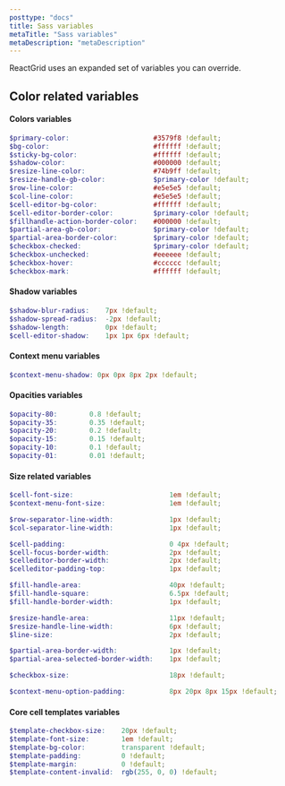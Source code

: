 ```yaml
---
posttype: "docs"
title: Sass variables
metaTitle: "Sass variables"
metaDescription: "metaDescription"
---
```


ReactGrid uses an expanded set of variables you can override.

## Color related variables

#### Colors variables
```scss
$primary-color:                     #3579f8 !default;
$bg-color:                          #ffffff !default;
$sticky-bg-color:                   #ffffff !default;
$shadow-color:                      #000000 !default;
$resize-line-color:                 #74b9ff !default;
$resize-handle-gb-color:            $primary-color !default;
$row-line-color:                    #e5e5e5 !default;
$col-line-color:                    #e5e5e5 !default;
$cell-editor-bg-color:              #ffffff !default;
$cell-editor-border-color:          $primary-color !default;
$fillhandle-action-border-color:    #000000 !default;
$partial-area-gb-color:             $primary-color !default;
$partial-area-border-color:         $primary-color !default;
$checkbox-checked:                  $primary-color !default;
$checkbox-unchecked:                #eeeeee !default;
$checkbox-hover:                    #cccccc !default;
$checkbox-mark:                     #ffffff !default;
```

#### Shadow variables
```scss
$shadow-blur-radius:    7px !default; 
$shadow-spread-radius:  -2px !default; 
$shadow-length:         0px !default; 
$cell-editor-shadow:    1px 1px 6px !default;
```

#### Context menu variables
```scss
$context-menu-shadow: 0px 0px 8px 2px !default;
```

#### Opacities variables
```scss
$opacity-80:        0.8 !default;
$opacity-35:        0.35 !default;
$opacity-20:        0.2 !default;
$opacity-15:        0.15 !default;
$opacity-10:        0.1 !default;
$opacity-01:        0.01 !default;
```

#### Size related variables
```scss
$cell-font-size:                        1em !default;
$context-menu-font-size:                1em !default;

$row-separator-line-width:              1px !default;
$col-separator-line-width:              1px !default;

$cell-padding:                          0 4px !default;
$cell-focus-border-width:               2px !default;
$celleditor-border-width:               2px !default;
$celleditor-padding-top:                1px !default;

$fill-handle-area:                      40px !default;
$fill-handle-square:                    6.5px !default;
$fill-handle-border-width:              1px !default;

$resize-handle-area:                    11px !default;
$resize-handle-line-width:              6px !default;
$line-size:                             2px !default;

$partial-area-border-width:             1px !default;
$partial-area-selected-border-width:    1px !default;

$checkbox-size:                         18px !default;

$context-menu-option-padding:           8px 20px 8px 15px !default;
```

#### Core cell templates variables

```scss
$template-checkbox-size:    20px !default;
$template-font-size:        1em !default;
$template-bg-color:         transparent !default;
$template-padding:          0 !default;
$template-margin:           0 !default;
$template-content-invalid:  rgb(255, 0, 0) !default;
```